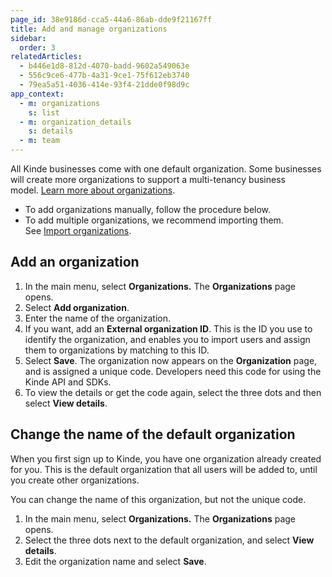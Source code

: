 ```yaml
---
page_id: 38e9186d-cca5-44a6-86ab-dde9f21167ff
title: Add and manage organizations
sidebar:
  order: 3
relatedArticles:
  - b446e1d8-812d-4070-badd-9602a549063e
  - 556c9ce6-477b-4a31-9ce1-75f612eb3740
  - 79ea5a51-4036-414e-93f4-21dde0f98d9c
app_context:
  - m: organizations
    s: list
  - m: organization_details
    s: details
  - m: team
---
```


All Kinde businesses come with one default organization. Some businesses will create more organizations to support a multi-tenancy business model. [Learn more about organizations](/build/organizations/multi-tenancy-using-organizations/).

- To add organizations manually, follow the procedure below.
- To add multiple organizations, we recommend importing them. See [Import organizations](/build/organizations/import-organizations/).

## Add an organization

1. In the main menu, select **Organizations.** The **Organizations** page opens.
2. Select **Add organization**.
3. Enter the name of the organization.
4. If you want, add an **External organization ID**. This is the ID you use to identify the organization, and enables you to import users and assign them to organizations by matching to this ID.
5. Select **Save**. The organization now appears on the **Organization** page, and is assigned a unique code. Developers need this code for using the Kinde API and SDKs.
6. To view the details or get the code again, select the three dots and then select **View details**.

## Change the name of the default organization

When you first sign up to Kinde, you have one organization already created for you. This is the default organization that all users will be added to, until you create other organizations.

You can change the name of this organization, but not the unique code.

1. In the main menu, select **Organizations.** The **Organizations** page opens.
2. Select the three dots next to the default organization, and select **View details**.
3. Edit the organization name and select **Save**.
